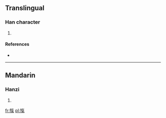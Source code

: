 ==Translingual==

===Han character===
{{Han char|rn=93|rad=牛|as=10|sn=14|four=|canj=竹手人弓木 (HQOND)}}

# {{defn|Han|sort=牛10}}

====References====
* {{Han ref|kx=0703.140|dkj=20117|dj=1116.130|hdz=31817.050|uh=7294|ud=29332}}

----

==Mandarin==

===Hanzi===
{{cmn-hanzi|pin=[[xì]] ([[xi4]])|wg=hsi<sup>4</sup>}}

# {{defn|lang=cmn|sort=牛10}}

[[fr:犔]]
[[pl:犔]]